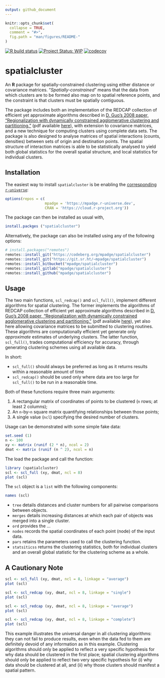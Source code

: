 ```yaml
---
output: github_document
---
```


<!-- README.md is generated from README.Rmd. Please edit that file -->

```r
knitr::opts_chunk$set(
  collapse = TRUE,
  comment = "#>",
  fig.path = "man/figures/README-"
)
```

[![R build status](https://github.com/mpadge/spatialcluster/workflows/R-CMD-check/badge.svg)](https://github.com/mpadge/spatialcluster/actions?query=workflow%3AR-CMD-check)
[![Project Status: WIP](http://www.repostatus.org/badges/latest/wip.svg)](http://www.repostatus.org/#wip)
[![codecov](https://codecov.io/gh/mpadge/spatialcluster/branch/master/graph/badge.svg)](https://codecov.io/gh/mpadge/spatialcluster)

# spatialcluster

An **R** package for spatially-constrained clustering using either distance or
covariance matrices. "*Spatially-constrained*" means that the data from which
clusters are to be formed also map on to spatial reference points, and the
constraint is that clusters must be spatially contiguous.

The package includes both an implementation of the
REDCAP collection of efficient yet approximate algorithms described in [D. Guo's
2008 paper, "Regionalization with dynamically constrained agglomerative
clustering and
partitioning."](https://www.tandfonline.com/doi/abs/10.1080/13658810701674970)
(pdf available
[here](https://pdfs.semanticscholar.org/ead1/7df8aaa1aed0e433b3ae1ec1ec5c7e785b2b.pdf)),
with extension to covariance matrices, and a new technique for computing
clusters using complete data sets. The package is also designed to analyse
matrices of spatial interactions (counts, densities) between sets of origin and
destination points. The spatial structure of interaction matrices is able to be
statistically analysed to yield both global statistics for the overall spatial
structure, and local statistics for individual clusters.


## Installation

The easiest way to install `spatialcluster` is be enabling the [corresponding
`r-universe`](https://mpadge.r-universe.dev/):

```r
options(repos = c(
                  mpadge = 'https://mpadge.r-universe.dev',
                  CRAN = 'https://cloud.r-project.org'))
```

The package can then be installed as usual with,

```r
install.packges ("spatialcluster")
```

Alternatively, the package can also be installed using any of the following
options:

```r
# install.packages("remotes")
remotes::install_git("https://codeberg.org/mpadge/spatialcluster")
remotes::install_git("https://git.sr.ht/~mpadge/spatialcluster")
remotes::install_bitbucket("mpadge/spatialcluster")
remotes::install_gitlab("mpadge/spatialcluster")
remotes::install_github("mpadge/spatialcluster")
```

## Usage

The two main functions, `scl_redcap()` and `scl_full()`, implement different
algorithms for spatial clustering. The former implements the algorithms of
REDCAP collection of efficient yet approximate algorithms described in [D.
Guo's 2008 paper, "Regionalization with dynamically constrained agglomerative
clustering and
partitioning."](https://www.tandfonline.com/doi/abs/10.1080/13658810701674970)
(pdf available
[here](https://pdfs.semanticscholar.org/ead1/7df8aaa1aed0e433b3ae1ec1ec5c7e785b2b.pdf)),
yet also here allowing covariance matrices to be submitted to clustering
routines. These algorithms are computationally efficient yet generate only
*approximate* estimates of underlying clusters. The latter function,
`scl_full()`, trades computational efficiency for accuracy, through generating
clustering schemes using all available data.

In short:

- `scl_full()` should always be preferred as long as it returns results within
  a reasonable amount of time
- `scl_redcap()` should be used only where data are too large for `scl_full()`
  to be run in a reasonable time.

Both of these functions require three main arguments:

1. A rectangular matrix of coordinates of points to be clustered (`n` rows; at
   least 2 columns);
2. An `n`-by-`n` square matrix quantifying relationships between those points;
3. A single value (`ncl`) specifying the desired number of clusters.

Usage can be demonstrated with some simple fake data:
```r
set.seed (1)
n <- 100
xy <- matrix (runif (2 * n), ncol = 2)
dmat <- matrix (runif (n ^ 2), ncol = n)
```

The load the package and call the function:

```r
library (spatialcluster)
scl <- scl_full (xy, dmat, ncl = 8)
plot (scl)
```

The `scl` object is a `list` with the following components:

```r
names (scl)
```

- `tree` details distances and cluster numbers for all pairwise comparisons
  between objects.
- `merges` details increasing distances at which each pair of objects was
  merged into a single cluster.
- `ord` provides the ...
- `nodes` records the spatial coordinates of each point (node) of the input
  data.
- `pars` retains the parameters used to call the clustering function.
- `statsiticss` returns the clustering statistics, both for individual clusters
  and an overall global statistic for the clustering scheme as a whole.


## A Cautionary Note

```r
scl <- scl_full (xy, dmat, ncl = 8, linkage = "average")
plot (scl)
```

```r
scl <- scl_redcap (xy, dmat, ncl = 8, linkage = "single")
plot (scl)
```

```r
scl <- scl_redcap (xy, dmat, ncl = 8, linkage = "average")
plot (scl)
```

```r
scl <- scl_redcap (xy, dmat, ncl = 8, linkage = "complete")
plot (scl)
```


This example illustrates the universal danger in all clustering algorithms: they
can not fail to produce results, even when the data fed to them are definitely
devoid of any information as in this example. Clustering algorithms should only
be applied to reflect a very specific hypothesis for why data should be
clustered in the first place; spatial clustering algorithms should only be
applied to reflect two very specific hypothesis for (i) why data should be
clustered at all, and (ii) why those clusters should manifest a spatial
pattern.
